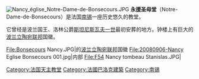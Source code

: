 [[File:Nancy_église_Notre-Dame-de-Bonsecours.JPG|thumb]]
'''永援圣母堂'''（Notre-Dame-de-Bonsecours）是法国[[南锡|南锡]]一座历史悠久的教堂。 

它曾经是波兰国王、洛林公爵[[斯坦尼斯瓦夫一世|斯坦尼斯瓦夫一世]]最初安葬的地方。钟楼上有巨大的[[波兰立陶宛联邦|波兰立陶宛联邦]]国徽。 

<gallery>
File:Bonsecours Nancy.JPG|的[[波兰立陶宛联邦|波兰立陶宛联邦]]国徽
File:20080906-Nancy Eglise Bonsecours 001.jpg|内部
File:F54 Nancy tombeau Stanislas.JPG|
</gallery>
{{coord|48.6767|N|6.1994|E|source:wikidata|display=title}}
[[Category:法国天主教堂|Category:法国天主教堂]]
[[Category:法國巴洛克建築|Category:法國巴洛克建築]]
[[Category:南锡|Category:南锡]]